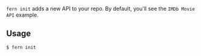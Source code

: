 `fern init` adds a new API to your repo. By default, you'll see the `IMDb Movie API` example.

## Usage

```bash
$ fern init
```